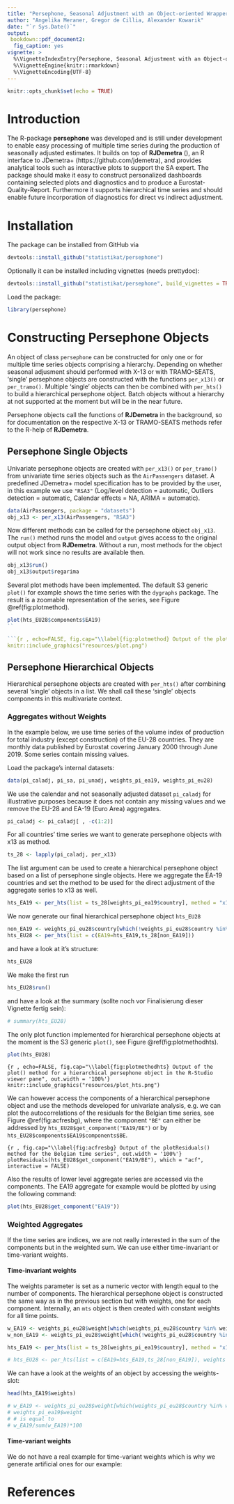 ```yaml
---
title: "Persephone, Seasonal Adjustment with an Object-oriented Wrapper for RJDemetra"
author: "Angelika Meraner, Gregor de Cillia, Alexander Kowarik"
date: "`r Sys.Date()`"
output: 
 bookdown::pdf_document2:
  fig_caption: yes
vignette: >
  %\VignetteIndexEntry{Persephone, Seasonal Adjustment with an Object-oriented Wrapper for RJDemetra}
  %\VignetteEngine{knitr::rmarkdown}
  %\VignetteEncoding{UTF-8}
---
```


```r
knitr::opts_chunk$set(echo = TRUE)
```

# Introduction

The R-package **persephone** was developed and is still under development to enable easy processing of multiple time series during the production of seasonally adjusted estimates. 
It builds on top of **RJDemetra** (\url{https://github.com/jdemetra/rjdemetra}), an R interface to JDemetra+ (https://github.com/jdemetra), and provides analytical tools such as interactive plots to support the SA expert. 
The package should make it easy to construct personalized dashboards containing selected plots and diagnostics and to produce a Eurostat-Quality-Report.
Furthermore it supports hierarchical time series and should enable future incorporation of diagnostics for direct vs indirect adjustment.

# Installation

The package can be installed from GitHub via 

```r
devtools::install_github("statistikat/persephone")
```

Optionally it can be installed including vignettes (needs prettydoc):

```r
devtools::install_github("statistikat/persephone", build_vignettes = TRUE)
```

Load the package:

```r
library(persephone)
```

# Constructing Persephone Objects

An object of class `persephone` can be constructed for only one or for multiple time series objects 
comprising a hierarchy. 
Depending on whether seasonal adjusment should performed with X-13 or with TRAMO-SEATS,
'single' persephone objects are constructed with the functions  `per_x13()` or `per_tramo()`.
Multiple 'single' objects can then be combined with `per_hts()` to build a hierarchical persephone object.
Batch objects without a hierarchy at not supported at the moment but will be in the near future.

Persephone objects call the functions of **RJDemetra** in the background, so for documentation
on the respective X-13 or TRAMO-SEATS methods refer to the R-help of **RJDemetra**.

## Persephone Single Objects

Univariate persephone objects are created with `per_x13()` or `per_tramo()` from univariate time series objects 
such as the `AirPassengers` dataset.
A predefined JDemetra+ model specification has to be provided by the user, in this example we use `"RSA3"` 
(Log/level detection = automatic, Outliers detection = automatic, Calendar effects = NA, ARIMA = automatic).


```r
data(AirPassengers, package = "datasets")
obj_x13 <- per_x13(AirPassengers, "RSA3")
```

Now different methods can be called for the persephone object `obj_x13`.
The `run()` method runs the model and `output` gives access to the original output object from 
**RJDemetra**. Without a run, most methods for the object will not work since no results are available then. 

```r
obj_x13$run()
obj_x13$output$regarima
```

Several plot methods have been implemented. The default S3 generic `plot()` for example 
shows the time series with the `dygraphs` package. The result is a zoomable representation of the series, 
see Figure \@ref(fig:plotmethod).

```r
plot(hts_EU28$components$EA19)
``

```{r , echo=FALSE, fig.cap="\\label{fig:plotmethod} Output of the plot() method in the R-Studio viewer pane", out.width = '100%'}
knitr::include_graphics("resources/plot.png")
```

## Persephone Hierarchical Objects

Hierarchical persephone objects are created with `per_hts()` after combining several 'single' objects in a list.
We shall call these 'single' objects components in this multivariate context.

### Aggregates without Weights

In the example below, we use time series of the volume index of production for total industry (except construction) 
of the EU-28 countries. They are monthly data published by Eurostat covering January 2000 through
June 2019. Some series contain missing values.

Load the package's internal datasets:

```r
data(pi_caladj, pi_sa, pi_unadj, weights_pi_ea19, weights_pi_eu28)
```

We use the calendar and not seasonally adjusted dataset `pi_caladj` for illustrative purposes because it
does not contain any missing values and we remove the EU-28 and EA-19 (Euro Area) aggregates.

```r
pi_caladj <- pi_caladj[ , -c(1:2)]
```

For all countries’ time series we want to generate persephone objects with x13 as method.

```r
ts_28 <- lapply(pi_caladj, per_x13)
```

The list argument can be used to create a hierarchical persephone object based on a list of 
persephone single objects. Here we aggregate the EA-19 countries and set the method to be used 
for the direct adjustment of the aggregate series to x13 as well.

```r
hts_EA19 <- per_hts(list = ts_28[weights_pi_ea19$country], method = "x13")
```

We now generate our final hierarchical persephone object `hts_EU28`

```r
non_EA19 <- weights_pi_eu28$country[which(!weights_pi_eu28$country %in% weights_pi_ea19$country)]
hts_EU28 <- per_hts(list = c(EA19=hts_EA19,ts_28[non_EA19]))
```

and have a look at it's structure:

```r
hts_EU28
```

We make the first run

```r
hts_EU28$run()
```

and have a look at the summary (sollte noch vor Finalisierung dieser Vignette fertig sein):

```r
# summary(hts_EU28)
```

The only plot function implemented for hierarchical persephone objects at the moment is the S3 generic `plot()`,
see Figure \@ref(fig:plotmethodhts).

```r
plot(hts_EU28)
```
```{r , echo=FALSE, fig.cap="\\label{fig:plotmethodhts} Output of the plot() method for a hierarchical persephone object in the R-Studio viewer pane", out.width = '100%'}
knitr::include_graphics("resources/plot_hts.png")
```

We can however access the components of a hierarchical persephone object and use the methods developed for univariate analysis, e.g. we can plot the autocorrelations of the residuals for the Belgian time series, see Figure \@ref(fig:acfresbg), where the component `"BE"` can either be addressed by `hts_EU28$get_component("EA19/BE")` or 
by ` hts_EU28$components$EA19$components$BE`.

```{r , fig.cap="\\label{fig:acfresbg} Output of the plotResiduals() method for the Belgian time series", out.width = '100%'}
plotResiduals(hts_EU28$get_component("EA19/BE"), which = "acf", interactive = FALSE)
```

Also the results of lower level aggregate series are accessed via the components. 
The EA19 aggregate for example would be plotted by using the following command:

```r
plot(hts_EU28$get_component("EA19"))
```

### Weighted Aggregates

If the time series are indices, we are not really interested in the sum of the components but in the weighted sum.
We can use either time-invariant or time-variant weights.

#### Time-invariant weights

The weights parameter is set as a numeric vector with length equal to the number of components.
The hierarchical persephone object is constructed the same way as in the previous section but 
with weights, one for each component. Internally, an `mts` object is then created with constant
weights for all time points.

```r
w_EA19 <- weights_pi_eu28$weight[which(weights_pi_eu28$country %in% weights_pi_ea19$country)]
w_non_EA19 <- weights_pi_eu28$weight[which(!weights_pi_eu28$country %in% weights_pi_ea19$country)]

hts_EA19 <- per_hts(list = ts_28[weights_pi_ea19$country], method = "x13", weights=w_EA19)

# hts_EU28 <- per_hts(list = c(EA19=hts_EA19,ts_28[non_EA19]), weights = c(??,w_non_EA19))
```

We can have a look at the weights of an object by accessing the weights-slot:

```r
head(hts_EA19$weights)
```

```r
# w_EA19 <- weights_pi_eu28$weight[which(weights_pi_eu28$country %in% weights_pi_ea19$country)]
# weights_pi_ea19$weight 
# # is equal to  
# w_EA19/sum(w_EA19)*100
```

#### Time-variant weights

We do not have a real example for time-variant weights which is why we generate artificial ones
for our example:


# References


